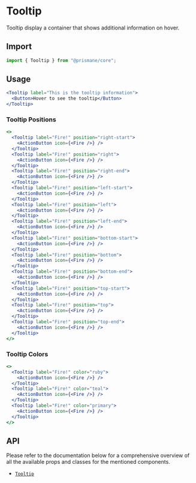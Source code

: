 # Tooltip

Tooltip display a container that shows additional information on hover.

## Import

```js
import { Tooltip } from "@prismane/core";
```

## Usage

```jsx
<Tooltip label="This is the tooltip information">
  <Button>Hover to see the tooltip</Button>
</Tooltip>
```

### Tooltip Positions

```jsx
<>
  <Tooltip label="Fire!" position="right-start">
    <ActionButton icon={<Fire />} />
  </Tooltip>
  <Tooltip label="Fire!" position="right">
    <ActionButton icon={<Fire />} />
  </Tooltip>
  <Tooltip label="Fire!" position="right-end">
    <ActionButton icon={<Fire />} />
  </Tooltip>
  <Tooltip label="Fire!" position="left-start">
    <ActionButton icon={<Fire />} />
  </Tooltip>
  <Tooltip label="Fire!" position="left">
    <ActionButton icon={<Fire />} />
  </Tooltip>
  <Tooltip label="Fire!" position="left-end">
    <ActionButton icon={<Fire />} />
  </Tooltip>
  <Tooltip label="Fire!" position="bottom-start">
    <ActionButton icon={<Fire />} />
  </Tooltip>
  <Tooltip label="Fire!" position="bottom">
    <ActionButton icon={<Fire />} />
  </Tooltip>
  <Tooltip label="Fire!" position="bottom-end">
    <ActionButton icon={<Fire />} />
  </Tooltip>
  <Tooltip label="Fire!" position="top-start">
    <ActionButton icon={<Fire />} />
  </Tooltip>
  <Tooltip label="Fire!" position="top">
    <ActionButton icon={<Fire />} />
  </Tooltip>
  <Tooltip label="Fire!" position="top-end">
    <ActionButton icon={<Fire />} />
  </Tooltip>
</>
```

### Tooltip Colors

```jsx
<>
  <Tooltip label="Fire!" color="ruby">
    <ActionButton icon={<Fire />} />
  </Tooltip>
  <Tooltip label="Fire!" color="teal">
    <ActionButton icon={<Fire />} />
  </Tooltip>
  <Tooltip label="Fire!" color="primary">
    <ActionButton icon={<Fire />} />
  </Tooltip>
</>
```

## API

Please refer to the documentation below for a comprehensive overview of all the available props and classes for the mentioned components.

- [`Tooltip`](/docs/components-api/tooltip-api)
